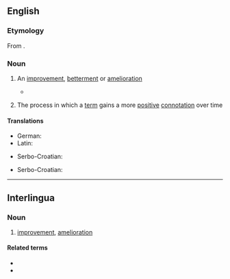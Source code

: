 ==English==

===Etymology===
From {{etyl|la|en}} {{m|la|meliōrātiō}}.

===Noun===
{{en-noun|~}}

# {{lb|en|archaic}} An [[improvement]], [[betterment]] or [[amelioration]]
#* {{quote-book|lang=en|year=1860|author=True Worthy Hoit|title=The Right of American Slavery|chapter=|edition=|url=http://www.gutenberg.org/etext/25277
|passage=It would seem that the rise and progress of this Republic; the spread of our ocean commerce; the building of a thousand cities; the rush of the world to our shores; the peopling of our boundless plains; the rapid birth of new States into our Union; the triumph of our arms; our repeated accessions of territory; our maritime and commercial superiority; our foreign discoveries; our inventions in mechanism; our discoveries in science; the use of steam, and electricity; our statesmanship, and foreign diplomacy; a thousand miraculous incidents of individual enterprise and success; the discovery of gold, of silver, and iron; our internal improvements and '''meliorations'''; our national ''prestige''; and finally, our greatness and glory as a nation,--ought to suffice for any reasonable conception of the marvellous, as they outstrip the more ignoble creations of fancy, and absolutely invade the former domain of fiction and romance.}}
# {{lb|en|linguistics}} The process in which a [[term]] gains a more [[positive]] [[connotation]] over time

====Translations====
{{trans-top|improvement}}
* German: {{t+|de|Melioration|f}}
* Latin: {{t|la|meliōrātiō|f}}
{{trans-mid}}
* Serbo-Croatian: {{t+|sh|melioracija|f|sc=Latn}}
{{trans-bottom}}

{{trans-top|process in which a term gains a more positive connotation over time}}
* Serbo-Croatian: {{t+|sh|melioracija|f|sc=Latn}}
{{trans-mid}}
{{trans-bottom}}

----

==Interlingua==

===Noun===
{{ia-noun|es}}

# [[improvement]], [[amelioration]]

====Related terms====
* {{l|ia|melior}}
* {{l|ia|meliorar}}